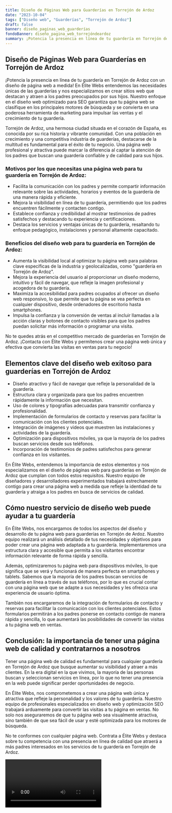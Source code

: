 ```yaml
---
title: Diseño de Páginas Web para Guarderías en Torrejón de Ardoz
date: "2023-10-04"
tags: ["Diseño web", "Guarderías", "Torrejón de Ardoz"]
draft: false
banner: diseño_paginas_web_guarderías
fondoBanner: diseño_pagina_web_torrejóndeardoz
summary: ¡Potencia la presencia en línea de tu guardería en Torrejón de Ardoz con un diseño de página web a medida! En Élite Webs entendemos las necesidades únicas de las guarderías y nos especializamos en crear sitios web que destacan y atraen a los padres preocupados por sus hijos. Nuestro enfoque en el diseño web optimizado para SEO garantiza que tu página web se clasifique en los principales motores de búsqueda y se convierta en una poderosa herramienta de marketing para impulsar las ventas y el crecimiento de tu guardería.
---
```



## Diseño de Páginas Web para Guarderías en Torrejón de Ardoz

¡Potencia la presencia en línea de tu guardería en Torrejón de Ardoz con un diseño de página web a medida! En Élite Webs entendemos las necesidades únicas de las guarderías y nos especializamos en crear sitios web que destacan y atraen a los padres preocupados por sus hijos. Nuestro enfoque en el diseño web optimizado para SEO garantiza que tu página web se clasifique en los principales motores de búsqueda y se convierta en una poderosa herramienta de marketing para impulsar las ventas y el crecimiento de tu guardería.

Torrejón de Ardoz, una hermosa ciudad situada en el corazón de España, es conocida por su rica historia y vibrante comunidad. Con una población en crecimiento y una competitiva industria de guarderías, destacarse de la multitud es fundamental para el éxito de tu negocio. Una página web profesional y atractiva puede marcar la diferencia al captar la atención de los padres que buscan una guardería confiable y de calidad para sus hijos.

### Motivos por los que necesitas una página web para tu guardería en Torrejón de Ardoz:

- Facilita la comunicación con los padres y permite compartir información relevante sobre las actividades, horarios y eventos de la guardería de una manera rápida y eficiente.
- Mejora la visibilidad en línea de tu guardería, permitiendo que los padres encuentren fácilmente y contacten contigo.
- Establece confianza y credibilidad al mostrar testimonios de padres satisfechos y destacando tu experiencia y certificaciones.
- Destaca los servicios y ventajas únicas de tu guardería, resaltando tu enfoque pedagógico, instalaciones y personal altamente capacitado.

### Beneficios del diseño web para tu guardería en Torrejón de Ardoz:

- Aumenta la visibilidad local al optimizar tu página web para palabras clave específicas de la industria y geolocalizadas, como "guardería en Torrejón de Ardoz".
- Mejora la experiencia del usuario al proporcionar un diseño moderno, intuitivo y fácil de navegar, que refleje la imagen profesional y acogedora de tu guardería.
- Maximiza la accesibilidad para padres ocupados al ofrecer un diseño web responsivo, lo que permite que tu página se vea perfecta en cualquier dispositivo, desde ordenadores de escritorio hasta smartphones.
- Impulsa la confianza y la conversión de ventas al incluir llamadas a la acción claras y botones de contacto visibles para que los padres puedan solicitar más información o programar una visita.

No te quedes atrás en el competitivo mercado de guarderías en Torrejón de Ardoz. ¡Contacta con Élite Webs y permítenos crear una página web única y efectiva que convierta las visitas en ventas para tu negocio!

<GifSeo />

<Cta />

## Elementos clave del diseño web exitoso para guarderías en Torrejón de Ardoz

- Diseño atractivo y fácil de navegar que refleje la personalidad de la guardería.
- Estructura clara y organizada para que los padres encuentren rápidamente la información que necesitan.
- Uso de colores y tipografías adecuadas para transmitir confianza y profesionalidad.
- Implementación de formularios de contacto y reservas para facilitar la comunicación con los clientes potenciales.
- Integración de imágenes y videos que muestren las instalaciones y actividades de la guardería.
- Optimización para dispositivos móviles, ya que la mayoría de los padres buscan servicios desde sus teléfonos.
- Incorporación de testimonios de padres satisfechos para generar confianza en los visitantes.

En Élite Webs, entendemos la importancia de estos elementos y nos especializamos en el diseño de páginas web para guarderías en Torrejón de Ardoz que cumplan con todos estos requisitos. Nuestro equipo de diseñadores y desarrolladores experimentados trabajará estrechamente contigo para crear una página web a medida que refleje la identidad de tu guardería y atraiga a los padres en busca de servicios de calidad.

## Cómo nuestro servicio de diseño web puede ayudar a tu guardería

En Élite Webs, nos encargamos de todos los aspectos del diseño y desarrollo de tu página web para guarderías en Torrejón de Ardoz. Nuestro equipo realizará un análisis detallado de tus necesidades y objetivos para poder crear una página web adaptada a tu guardería. Implementaremos una estructura clara y accesible que permita a los visitantes encontrar información relevante de forma rápida y sencilla.

Además, optimizaremos tu página web para dispositivos móviles, lo que significa que se verá y funcionará de manera perfecta en smartphones y tablets. Sabemos que la mayoría de los padres buscan servicios de guardería en línea a través de sus teléfonos, por lo que es crucial contar con una página web que se adapte a sus necesidades y les ofrezca una experiencia de usuario óptima.

También nos encargaremos de la integración de formularios de contacto y reservas para facilitar la comunicación con los clientes potenciales. Estos formularios permitirán a los padres ponerse en contacto contigo de manera rápida y sencilla, lo que aumentará las posibilidades de convertir las visitas a tu página web en ventas.

## Conclusión: la importancia de tener una página web de calidad y contratarnos a nosotros

Tener una página web de calidad es fundamental para cualquier guardería en Torrejón de Ardoz que busque aumentar su visibilidad y atraer a más clientes. En la era digital en la que vivimos, la mayoría de las personas buscan y seleccionan servicios en línea, por lo que no tener una presencia en la web puede significar perder oportunidades de negocio.

En Élite Webs, nos comprometemos a crear una página web única y atractiva que refleje la personalidad y los valores de tu guardería. Nuestro equipo de profesionales especializados en diseño web y optimización SEO trabajará arduamente para convertir las visitas a tu página en ventas. No solo nos aseguraremos de que tu página web sea visualmente atractiva, sino también de que sea fácil de usar y esté optimizada para los motores de búsqueda.

No te conformes con cualquier página web. Contrata a Élite Webs y destaca sobre tu competencia con una presencia en línea de calidad que atraerá a más padres interesados en los servicios de tu guardería en Torrejón de Ardoz.

<Video />

<CtaBot job="Guarderías" city="Torrejón de Ardoz" />

<Gmaps query="Torrejón de Ardoz+españa+maps" />
